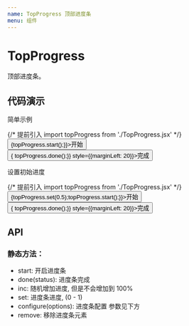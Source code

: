 ```yaml
---
name: TopProgress 顶部进度条
menu: 组件
---
```


# TopProgress

顶部进度条。

## 代码演示

简单示例

<Playground>
    {/* 
    提前引入 import topProgress from './TopProgress.jsx'
     */}
    <div style={{height: 50}}>
        <div style={{marginTop: 20}}>
            <Button type="primary" onClick={() => {topProgress.start();}}>开始</Button>
            <Button type="primary" onClick={() => { topProgress.done();}} style={{marginLeft: 20}}>完成</Button>
        </div>
    </div>
</Playground>

设置初始进度

<Playground>
    {/* 
    提前引入 import topProgress from './TopProgress.jsx'
     */}
    <div style={{height: 50}}>
        <div style={{marginTop: 20}}>
            <Button type="primary" onClick={() => {topProgress.set(0.5);topProgress.start();}}>开始</Button>
            <Button type="primary" onClick={() => { topProgress.done();}} style={{marginLeft: 20}}>完成</Button>
        </div>
    </div>
</Playground>


## API

### 静态方法：
+ start: 开启进度条
+ done(status): 进度条完成
+ inc: 随机增加进度, 但是不会增加到 100%
+ set: 进度条进度, (0 - 1)
+ configure(options): 进度条配置 参数见下方
+ remove: 移除进度条元素

<PropsTable of={topProgress} />